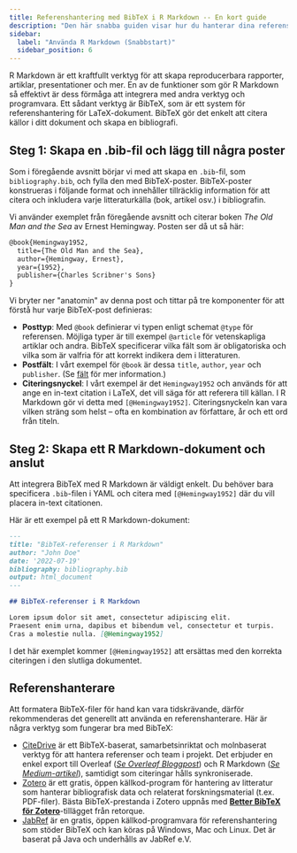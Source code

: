 ```yaml
---
title: Referenshantering med BibTeX i R Markdown -- En kort guide
description: "Den här snabba guiden visar hur du hanterar dina referenser med BibTeX. BibTeX är en programvara för referenshantering som gör det möjligt att lagra och organisera dina referenser i ett enkelt och användarvänligt format."
sidebar:
  label: "Använda R Markdown (Snabbstart)"
  sidebar_position: 6
---
```



R Markdown är ett kraftfullt verktyg för att skapa reproducerbara rapporter, artiklar, presentationer och mer. En av de funktioner som gör R Markdown så effektivt är dess förmåga att integrera med andra verktyg och programvara. Ett sådant verktyg är BibTeX, som är ett system för referenshantering för LaTeX-dokument. BibTeX gör det enkelt att citera källor i ditt dokument och skapa en bibliografi.

<CiteDrive />

## Steg 1: Skapa en .bib-fil och lägg till några poster

Som i föregående avsnitt börjar vi med att skapa en `.bib`-fil, som `bibliography.bib`, och fylla den med BibTeX-poster. BibTeX-poster konstrueras i följande format och innehåller tillräcklig information för att citera och inkludera varje litteraturkälla (bok, artikel osv.) i bibliografin.

Vi använder exemplet från föregående avsnitt och citerar boken *The Old Man and the Sea* av Ernest Hemingway. Posten ser då ut så här:

```latex
@book{Hemingway1952,
  title={The Old Man and the Sea},
  author={Hemingway, Ernest},
  year={1952},
  publisher={Charles Scribner's Sons}
}
```

Vi bryter ner "anatomin" av denna post och tittar på tre komponenter för att förstå hur varje BibTeX-post definieras:

* **Posttyp**: Med `@book` definierar vi typen enligt schemat `@type` för referensen. Möjliga typer är till exempel `@article` för vetenskapliga artiklar och andra. BibTeX specificerar vilka fält som är obligatoriska och vilka som är valfria för att korrekt indikera dem i litteraturen.
* **Postfält**: I vårt exempel för `@book` är dessa `title`, `author`, `year` och `publisher`. (Se [fält](./fields) för mer information.)
* **Citeringsnyckel**: I vårt exempel är det `Hemingway1952` och används för att ange en in-text citation i LaTeX, det vill säga för att referera till källan. I R Markdown gör vi detta med `[@Hemingway1952]`. Citeringsnyckeln kan vara vilken sträng som helst – ofta en kombination av författare, år och ett ord från titeln.

## Steg 2: Skapa ett R Markdown-dokument och anslut

Att integrera BibTeX med R Markdown är väldigt enkelt. Du behöver bara specificera `.bib`-filen i YAML och citera med `[@Hemingway1952]` där du vill placera in-text citationen.

Här är ett exempel på ett R Markdown-dokument:

```md
---
title: "BibTeX-referenser i R Markdown"
author: "John Doe"
date: '2022-07-19'
bibliography: bibliography.bib
output: html_document
---

## BibTeX-referenser i R Markdown

Lorem ipsum dolor sit amet, consectetur adipiscing elit.
Praesent enim urna, dapibus et bibendum vel, consectetur et turpis.
Cras a molestie nulla. [@Hemingway1952]
```

I det här exemplet kommer `[@Hemingway1952]` att ersättas med den korrekta citeringen i den slutliga dokumentet.

## Referenshanterare

Att formatera BibTeX-filer för hand kan vara tidskrävande, därför rekommenderas det generellt att använda en referenshanterare. Här är några verktyg som fungerar bra med BibTeX:

* [CiteDrive](https://www.citedrive.com/) är ett BibTeX-baserat, samarbetsinriktat och molnbaserat verktyg för att hantera referenser och team i projekt. Det erbjuder en enkel export till Overleaf ([*Se Overleaf Bloggpost*](https://www.overleaf.com/blog/citedrive-easy-reference-management-for-overleaf)) och R Markdown ([*Se Medium-artikel*](https://citedrive.medium.com/bibliography-management-in-r-markdown-with-citedrive-and-rstudio-2585699dd619)), samtidigt som citeringar hålls synkroniserade.
* [Zotero](https://www.zotero.org/) är ett gratis, öppen källkod-program för hantering av litteratur som hanterar bibliografisk data och relaterat forskningsmaterial (t.ex. PDF-filer). Bästa BibTeX-prestanda i Zotero uppnås med **[Better BibTeX för Zotero](https://retorque.re/zotero-better-bibtex/)**-tillägget från retorque.
* [JabRef](https://www.jabref.org/) är en gratis, öppen källkod-programvara för referenshantering som stöder BibTeX och kan köras på Windows, Mac och Linux. Det är baserat på Java och underhålls av JabRef e.V.
